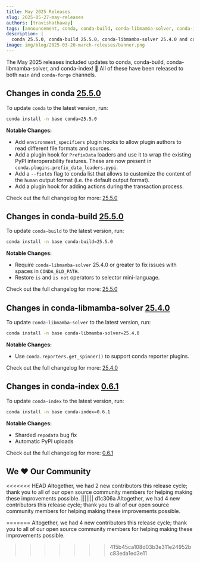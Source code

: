 ```yaml
---
title: May 2025 Releases
slug: 2025-05-27-may-releases
authors: [travishathaway]
tags: [announcement, conda, conda-build, conda-libmamba-solver, conda-index, constructor]
description: |
  conda 25.5.0, conda-build 25.5.0, conda-libmamba-solver 25.4.0 and conda-index 0.6.1 have been released! 🎉
image: img/blog/2025-03-20-march-releases/banner.png
---
```


The May 2025 releases included updates to conda, conda-build, conda-libmamba-solver, and conda-index! 🎉 All of these have been released to both `main` and `conda-forge` channels.

<!-- truncate -->

## Changes in conda [25.5.0](https://github.com/conda/conda/releases/tag/25.5.0)

To update `conda` to the latest version, run:

```bash
conda install -n base conda=25.5.0
```

**Notable Changes:**
- Add `environment_specifiers` plugin hooks to allow plugin authors to read different file formats and sources.
- Add a plugin hook for `PrefixData` loaders and use it to wrap the existing PyPI interoperability features. These are now present in `conda.plugins.prefix_data_loaders.pypi`. 
- Add a `--fields` flag to conda list that allows to customize the content of the `human` output format (i.e. the default output format).
- Add a plugin hook for adding actions during the transaction process.

Check out the full changelog for more: [25.5.0](https://github.com/conda/conda/releases/tag/25.5.0)

## Changes in conda-build [25.5.0](https://github.com/conda/conda-build/releases/tag/25.5.0)

To update `conda-build` to the latest version, run:

```bash
conda install -n base conda-build=25.5.0
```

**Notable Changes:**
- Require `conda-libmamba-solver` 25.4.0 or greater to fix issues with spaces in `CONDA_BLD_PATH`.
- Restore `is` and `is not` operators to selector mini-language.

Check out the full changelog for more: [25.5.0](https://github.com/conda/conda-build/releases/tag/25.5.0)

## Changes in conda-libmamba-solver [25.4.0](https://github.com/conda/conda-libmamba-solver/releases/tag/25.4.0)

To update `conda-libmamba-solver` to the latest version, run:

```bash
conda install -n base conda-libmamba-solver=25.4.0
```

**Notable Changes:**
- Use `conda.reporters.get_spinner()` to support conda reporter plugins.

Check out the full changelog for more: [25.4.0](https://github.com/conda/conda-libmamba-solver/releases/tag/25.4.0)

## Changes in conda-index [0.6.1](https://github.com/conda/conda-index/releases/tag/0.6.1)

To update `conda-index` to the latest version, run:

```bash
conda install -n base conda-index=0.6.1
```

**Notable Changes:**
- Sharded `repodata` bug fix
- Automatic PyPI uploads

Check out the full changelog for more: [0.6.1](https://github.com/conda/conda-index/releases/tag/0.6.1)

## We ❤️ Our Community

<<<<<<< HEAD
Altogether, we had 2 new contributors this release cycle; thank you to all of our open source community members for helping making these improvements possible.
||||||| d1c306a
Altogether, we had 4 new contributors this release cycle; thank you to all of our open source community members for helping making these improvements possible.

=======
Altogether, we had 4 new contributors this release cycle; thank you to all of our open source community members for helping making these improvements possible.
>>>>>>> 415b45ca108d03b3e311e24952bc83eda1ed3e11
